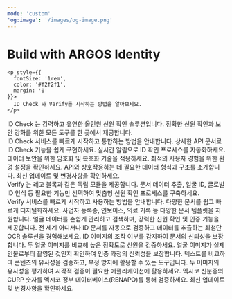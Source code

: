 ```yaml
---
mode: 'custom'
'og:image': '/images/og-image.png'
---
```



<div style={{
  textAlign: 'center',
  padding: '4rem 0',
  background: 'radial-gradient(circle, rgba(0,100,255,1) 0%, rgba(0,212,255,1) 100%)'
}}>
  <div style={{
    display: 'flex',
    flexDirection: 'column',
    alignItems: 'center',
    gap: '1rem'
  }}>
    <h1 style={{
      fontSize: '2.5rem',
      fontWeight: 'normal',
      display: 'flex',
      alignItems: 'center',
      gap: '0.5rem'
    }}>
     <span style={{color: '#f0f0f0'}}> Build with</span> <span style={{fontWeight: 'bold',color:'#f0f0f0'}}>ARGOS Identity</span>
    </h1>

    <p style={{
      fontSize: '1rem',
      color: '#f2f2f1',
      margin: '0'
    }}>
      ID Check 와 Verify를 시작하는 방법을 알아보세요.
    </p>
  
  </div>
</div>

<div style={{marginTop: '6rem', marginBottom: '8rem', maxWidth: '70rem', marginLeft: 'auto',
    marginRight: 'auto', paddingLeft: '1.25rem',
    paddingRight: '1.25rem' }}>

<div
  className="block text-black dark:text-white"
  style={{
    textAlign: 'center',
    fontSize: '24px',
    fontWeight: '600',
    marginBottom: '3rem',
    marginTop: '-1rem'
  }}
>
  <span className="block">
    <span className="text-primary">ID Check </span>는 강력하고 유연한 올인원 신원 확인 솔루션입니다. 정확한 신원 확인과 보안 강화를 위한 모든 도구를 한 곳에서 제공합니다.
  </span>
</div>


<CardGroup cols={4}>
  <Card title="시작하기" icon="book-open" href="/getting-started/ko/introduction">
     ID Check 서비스를 빠르게 시작하고 통합하는 방법을 안내합니다.
  </Card>
  <Card title="API 참조" icon="code" href="/api-reference/api-reference-guide/ko/overview">
    상세한 API 문서로 ID Check 기능을 쉽게 구현하세요.
  </Card>
  <Card title="웹훅 이벤트" icon="webhook" href="/webhooks/ko/overview">
    실시간 알림으로 ID 확인 프로세스를 자동화하세요.
  </Card>
  <Card title="보안" icon="grid-round" iconType="solid" href="/getting-started/ko/encrypt-and-decrypt-data/overview">
    데이터 보안을 위한 암호화 및 복호화 기술을 적용하세요.
  </Card>

  <Card title="라이브폼 권장 브라우저 및 기기" icon="browser" href="/getting-started/ko/recommended-browsers-and-devices">
    최적의 사용자 경험을 위한 환경 설정을 확인하세요.
  </Card>  
  <Card title="데이터 구조 가이드" icon="database" href="/api-reference/api-reference-guide/ko/supported-id-types-alpha-3-country-codes">
    API와 상호작용하는 데 필요한 데이터 형식과 구조를 소개합니다. 
  </Card>

  <Card title="변경 로그" icon="sparkles" href="/changelog/ko/idcheck/overview">
    최신 업데이트 및 변경사항을 확인하세요.
  </Card>

</CardGroup>


<div
  className="block text-black dark:text-white"
  style={{
    textAlign: 'center',
    fontSize: '24px',
    fontWeight: '600',
    marginBottom: '3rem',
    marginTop: '4rem'
  }}
>
  <span className="block" >
    <span className="text-primary">Verify </span>는 레고 블록과 같은 독립 모듈을 제공합니다. 문서 데이터 추출, 얼굴 ID, 글로벌 ID 인식 등 필요한 기능만 선택하여 맞춤형 신원 확인 프로세스를 구축하세요. 
  </span>
</div>


<CardGroup cols={4}>
  <Card title="시작하기" icon="book-open" href="https://dev.argosidentity.com/verify/getting-started">
    Verify 서비스를 빠르게 시작하고 사용하는 방법을 안내합니다.
  </Card>
  <Card title="Textify" icon="file-contract" href="https://dev.argosidentity.com/verify/textify/introduction">
    다양한 문서를 쉽고 빠르게 디지털화하세요. 사업자 등록증, 인보이스, 의료 기록 등 다양한 문서 템플릿을 지원합니다.
  </Card>
  <Card title="Face Id" icon="face-viewfinder" href="https://dev.argosidentity.com/face-id/face-id-1/introduction-5">
    얼굴 데이터를 손쉽게 관리하고 검색하며, 강력한 신원 확인 및 인증 기능을 제공합니다.
  </Card>
  <Card title="Global ID Recognition" icon="address-card" iconType="solid" href="https://dev.argosidentity.com/verify-id/global-id-recognition-api/global-id-recognition-api-1">
     전 세계 어디서나 ID 문서를 자동으로 검증하고 데이터를 추출하는 최첨단 OCR 솔루션을 경험해보세요.
  </Card>
  <Card title="ID Liveness" icon="wave-pulse" href="https://dev.argosidentity.com/verify-id/id-liveness/id-liveness-api-1">
     ID 이미지의 조작 여부를 감지하여 문서의 신뢰성을 보장합니다.
  </Card>
  <Card title="Face Compare" icon="code-compare" href="https://dev.argosidentity.com/verify-id/face-compare/face-compare-api-1">
    두 얼굴 이미지를 비교해 높은 정확도로 신원을 검증하세요.
  </Card>
  <Card title="Face Liveness" icon="image-portrait" href="https://dev.argosidentity.com/verify-id/face-liveness/face-liveness-api">
    얼굴 이미지가 실제 인물로부터 촬영된 것인지 확인하여 인증 과정의 신뢰성을 보장합니다.
  </Card>
  <Card title="Text Verifier" icon="text-size" href="https://dev.argosidentity.com/verifier/text-verifier/text-verifier-api">
    텍스트를 비교하여 콘텐츠의 유사성을 검증하고, 부정 방지에 활용할 수 있는 도구입니다.
  </Card>
  <Card title="Image Verifier" icon="images" href="https://dev.argosidentity.com/verifier/image-verifier/image-verifier-api">
    두 이미지의 유사성을 평가하여 시각적 검증이 필요한 애플리케이션에 활용하세요.
  </Card>
  <Card title="Curp Verifier" icon="hashtag" href="https://app.theneo.io/argosidentity/verifier/validate-curp-api">
    멕시코 신분증의 CURP 숫자를 멕시코 정부 데이터베이스(RENAPO)를 통해 검증하세요.
  </Card>
  <Card title="변경 로그" icon="sparkles" href="/changelog/ko/verify/overview">
    최신 업데이트 및 변경사항을 확인하세요.
  </Card>
</CardGroup>
</div>
